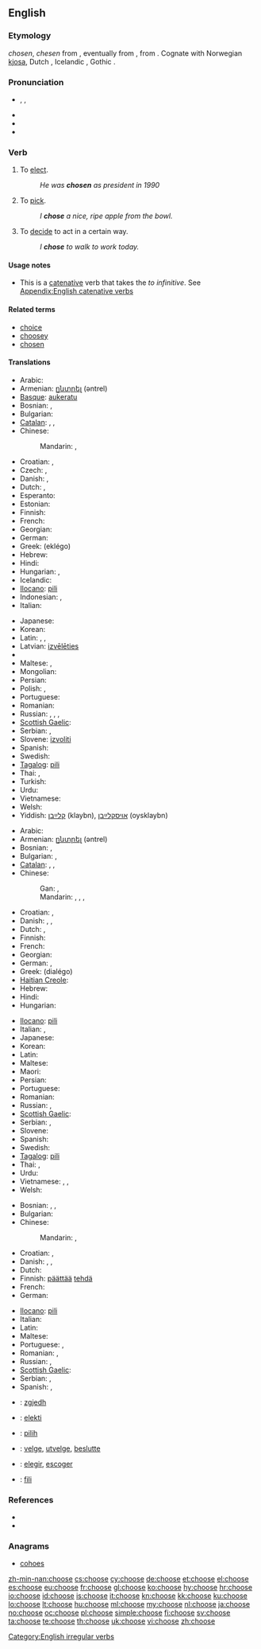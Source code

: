 ==English==
{{wikipedia|Choice}}

===Etymology===
{{etyl|enm}} ''chosen'', ''chesen'' from {{etyl|ang}} {{term|ceosan|ċēosan|lang=ang}}, eventually from {{proto|Germanic|keusanan|lang=en}}, from {{proto|Indo-European|ǵeus-}}. Cognate with Norwegian [[kjosa]], Dutch {{term|kiezen|lang=nl}}, Icelandic {{term|kjósa|lang=is}}, Gothic {{term|𐌺𐌹𐌿𐍃𐌰𐌽|tr=kiusan|lang=got}}.

===Pronunciation===
* {{enPR|cho͞oz}}, {{IPA|/tʃuːz/}}, {{SAMPA|/tSu:z/}}
* {{audio|en-us-choose.ogg|Audio (US)}}
* {{rhymes|uːz}}
* {{homophones|chews}}

===Verb===
{{en-verb|chooses|choosing|chose|chosen}}

# To [[elect]].
#: ''He was '''chosen''' as president in 1990''
# To [[pick]].
#: ''I '''chose''' a nice, ripe apple from the bowl.''
# To [[decide]] to act in a certain way.
#: ''I '''chose''' to walk to work today.''

====Usage notes====
* This is a [[catenative]] verb that takes the ''to infinitive''. See [[Appendix:English catenative verbs]]

====Related terms====
* [[choice]]
* [[choosey]]
* [[chosen]]

====Translations====
{{trans-top|to elect}}
* Arabic: {{t-|ar|اختار|tr=ikhtaara}}
* Armenian: [[ընտրել]] (əntrel)
* [[Basque]]: [[aukeratu]]
* Bosnian: {{t-|bs|izabrati}}, {{t-|bs|odabrati}}
* Bulgarian: {{t+|bg|избирам}}
* [[Catalan]]: {{t|ca|escollir}}, {{t|ca|triar}}, {{t|ca|elegir}}
* Chinese:
*: Mandarin: {{t-|cmn|選舉|sc=Hani}},  {{t-|cmn|选举|tr=xuǎnjǔ|sc=Hani}}
* Croatian: {{t-|hr|izabrati}}, {{t-|hr|odabrati}}
* Czech: {{t-|cs|volit}}, {{t-|cs|zvolit}}
* Danish: {{t|da|vælge}}, {{t|da|kåre}}
* Dutch: {{t+|nl|kiezen}}, {{t+|nl|verkiezen}}
* Esperanto: {{t-|eo|elekti|xs=Esperanto}}
* Estonian: {{t|et|valima}}
* Finnish: {{t+|fi|valita}}
* French: {{t+|fr|élire}}
* Georgian: {{t-|ka|ამორჩევა|tr=amorčeva|sc=Geor|xs=Georgian}}
* German: {{t+|de|wählen}}
* Greek: {{t+|el|εκλέγω}} (eklégo)
* Hebrew: {{t-|he|בחר|tr=bakhár}}
* Hindi: {{t|hi|चुनना|tr=cunnā|xs=Hindi}}
* Hungarian: {{t-|hu|megválaszt}}, {{t|hu|választ}}
* Icelandic: {{t+|is|velja}}
* [[Ilocano]]: [[pili]]
* Indonesian: {{t+|id|memilih|xs=Indonesian}}, {{t+|id|pilih|xs=Indonesian}}
* Italian: {{t+|it|eleggere}}
{{trans-mid}}
* Japanese: {{t-|ja|選ぶ|tr=えらぶ, erabu}}
* Korean: {{t+|ko|고르다|tr=goreuda|sc=Hang}}
* Latin: {{t-|la|eligo|alt=ēligo}}, {{t-|la|diligo|alt=dīligo}}, {{t|la|lego}}
* Latvian: [[izvēlēties]]
* {{trreq|lt}}
* Maltese: {{t+|mt|ħatar|xs=Maltese}}, {{t+|mt|talla'|xs=Maltese}}
* Mongolian: {{t|mn|сонгох|tr=songoh|sc=Cyrl|xs=Mongolian}}
* Persian: {{t|fa|برگزیدن|xs=Persian}}
* Polish: {{t+|pl|wybierać}}, {{t+|pl|wybrać}}
* Portuguese: {{t+|pt|escolher}}
* Romanian: {{t+|ro|alege}}
* Russian: {{t+|ru|выбирать|tr=vybirát’}} {{impf}},  {{t+|ru|выбрать|tr=výbrat’}} {{pf.}},  {{t+|ru|избирать|tr=izbirát’}} {{impf}},  {{t+|ru|избрать|tr=izbrát’}} {{pf.}}
* [[Scottish Gaelic]]: {{t-|gd|tagh|xs=Scottish Gaelic}}
* Serbian: {{t-|sr|izabrati}}, {{t-|sr|odabrati}}
* Slovene: [[izvoliti]]
* Spanish: {{t+|es|elegir}}
* Swedish: {{t+|sv|välja}}
* [[Tagalog]]: [[pili]]
* Thai: {{t|th|เลือก|tr=lêuak}},  {{t|th|คัดเลือก|tr=kát lêuak}}
* Turkish: {{t+|tr|seçmek}}
* Urdu: {{t|ur|چننا|tr=cunnā|xs=Urdu}}
* Vietnamese: {{t|vi|chọn|xs=Vietnamese}}
* Welsh: {{t|cy|ethol}}
* Yiddish: [[קלײַבן]] (klaybn), [[אויסקלײַבן]] (oysklaybn)
{{trans-bottom}}

{{trans-top|to pick}}
* Arabic: {{t-|ar|اختار|tr=ikhtaara}}
* Armenian: [[ընտրել]] (əntrel)
* Bosnian: {{t-|bs|izabrati}}, {{t-|bs|odabrati}}
* Bulgarian: {{t|bg|подбирам}},  {{t|bg|предпочитам}}
* [[Catalan]]: {{t|ca|triar}}, {{t|ca|escollir}}, {{t|ca|elegir}}
* Chinese:
*: Gan: {{tø|gan|簡|sc=Hani}}, {{tø|gan|简|tr=gan3|sc=Hani}}
*: Mandarin: {{t-|cmn|選擇|sc=Hani}},  {{t-|cmn|选择|tr=xuǎnzé|sc=Hani}},  {{t|cmn|挑選|sc=Hani}},  {{t|cmn|挑选|tr=tiāoxuǎn|sc=Hani}}
* Croatian: {{t-|hr|izabrati}}, {{t-|hr|odabrati}}
* Danish: {{t|da|udvælge}}, {{t|da|vælge}}, {{t|da|foretrække}}
* Dutch: {{t+|nl|kiezen}}, {{t+|nl|uitkiezen}}
* Finnish: {{t+|fi|valita}}
* French: {{t+|fr|choisir}}
* Georgian: {{t-|ka|ამორჩევა|tr=amorčeva|sc=Geor|xs=Georgian}}
* German: {{t+|de|auswählen}}, {{t+|de|wählen}}
* Greek: {{t+|el|διαλέγω}} (dialégo)
* [[Haitian Creole]]: {{tø|ht|chwazi}}
* Hebrew: {{t-|he|בחר|tr=bakhár}}
* Hindi: {{t|hi|चुनना|tr=cunnā|xs=Hindi}}
* Hungarian: {{t+|hu|kiválaszt}}
{{trans-mid}}
* [[Ilocano]]: [[pili]]
* Italian: {{t+|it|scegliere}}, {{t+|it|selezionare}}
* Japanese: {{t-|ja|選ぶ|tr=えらぶ, erabu}}
* Korean: {{t+|ko|고르다|tr=goreuda|sc=Hang}}
* Latin: {{t|la|lego}}
* Maltese: {{t-|mt|għażel|xs=Maltese}}
* Maori: {{t-|mi|whiri|xs=Maori}}
* Persian: {{t+|fa|گزیدن|tr=gazidan|xs=Persian}}
* Portuguese: {{t+|pt|escolher}}
* Romanian: {{t+|ro|alege}}
* Russian: {{t+|ru|выбирать|tr=vybirát’}} {{impf}},  {{t+|ru|выбрать|tr=výbrat’}} {{pf.}}
* [[Scottish Gaelic]]: {{t-|gd|tagh|xs=Scottish Gaelic}}
* Serbian: {{t-|sr|izabrati}}, {{t-|sr|odabrati}}
* Slovene: {{t+|sl|izbrati}}
* Spanish: {{t+|es|escoger}}
* Swedish: {{t+|sv|välja}}
* [[Tagalog]]: [[pili]]
* Thai: {{t|th|เลือก|tr=lêuak}},  {{t|th|คัดเลือก|tr=kát lêuak}}
* Urdu: {{t|ur|چننا|tr=cunnā|xs=Urdu}}
* Vietnamese: {{t|vi|chọn|xs=Vietnamese}},  {{t|vi|lựa chọn|xs=Vietnamese}},  {{t|vi|kén chọn|xs=Vietnamese}}
* Welsh: {{t|cy|dewis}}
{{trans-bottom}}

{{trans-top|to decide to act in a certain way}}
* Bosnian: {{t-|bs|odlučiti}}, {{t-|bs|odabrati}},
* Bulgarian: {{t+|bg|решавам}}
* Chinese:
*: Mandarin: {{t-|cmn|決定|sc=Hani}},  {{t-|cmn|决定|tr=juédìng|sc=Hani}}
* Croatian: {{t-|hr|odlučiti}}, {{t-|hr|odabrati}}
* Danish: {{t|da|foretrække}}, {{t|da|have lyst}}, {{t|da|finde for godt}}
* Dutch: {{t+|nl|kiezen}}
* Finnish: [[päättää]] [[tehdä]]
* French: {{t+|fr|décider}}
* German: {{t+|de|entscheiden}}
{{trans-mid}}
* [[Ilocano]]: [[pili]]
* Italian: {{t|it|decidere}}
* Latin: {{t|la|lego}}
* Maltese: {{t+|mt|iddeċieda|xs=Maltese}}
* Portuguese: {{t+|pt|escolher}},  {{t+|pt|escolher|m}}
* Romanian: {{t-|ro|vrea}}, {{t+|ro|prefera}}
* Russian: {{t|ru|решать|tr=rešát'}} {{impf}},  {{t+|ru|решить|tr=rešít'}} {{pf.}}
* [[Scottish Gaelic]]: {{t-|gd|tagh|xs=Scottish Gaelic}}
* Serbian: {{t-|sr|odlučiti}}, {{t-|sr|odabrati}}
* Spanish: {{t+|es|escoger}},  {{t+|es|elegir}}
{{trans-bottom}}

{{checktrans-top}}
* {{ttbc|sq}}: [[zgjedh]]
* {{ttbc|eo}}: [[elekti]]
* {{ttbc|id}}: [[pilih]]
{{trans-mid}}
* {{ttbc|no}}: [[velge]], [[utvelge]], [[beslutte]]
* {{ttbc|es}}: [[elegir]], [[escoger]]
* {{ttbc|to}}: [[fili]]
{{trans-bottom}}

===References===
* {{R:Century 1911}}
* {{R:Webster 1913}}

===Anagrams===
* [[cohoes#English|cohoes]]

[[Category:English irregular verbs]]

[[zh-min-nan:choose]]
[[cs:choose]]
[[cy:choose]]
[[de:choose]]
[[et:choose]]
[[el:choose]]
[[es:choose]]
[[eu:choose]]
[[fr:choose]]
[[gl:choose]]
[[ko:choose]]
[[hy:choose]]
[[hr:choose]]
[[io:choose]]
[[id:choose]]
[[is:choose]]
[[it:choose]]
[[kn:choose]]
[[kk:choose]]
[[ku:choose]]
[[lo:choose]]
[[lt:choose]]
[[hu:choose]]
[[ml:choose]]
[[my:choose]]
[[nl:choose]]
[[ja:choose]]
[[no:choose]]
[[oc:choose]]
[[pl:choose]]
[[simple:choose]]
[[fi:choose]]
[[sv:choose]]
[[ta:choose]]
[[te:choose]]
[[th:choose]]
[[uk:choose]]
[[vi:choose]]
[[zh:choose]]